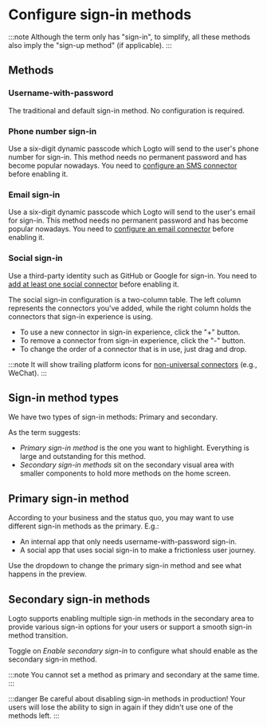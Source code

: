
# Configure sign-in methods

:::note
Although the term only has "sign-in", to simplify, all these methods also imply the "sign-up method" (if applicable).
:::

<SaveChanges />

## Methods

### Username-with-password

The traditional and default sign-in method. No configuration is required.

### Phone number sign-in

Use a six-digit dynamic passcode which Logto will send to the user's phone number for sign-in. This method needs no permanent password and has become popular nowadays. You need to [configure an SMS connector](../../tutorials/get-started/enable-passcode-sign-in.mdx) before enabling it.

### Email sign-in

Use a six-digit dynamic passcode which Logto will send to the user's email for sign-in. This method needs no permanent password and has become popular nowadays. You need to [configure an email connector](../../tutorials/get-started/enable-passcode-sign-in.mdx) before enabling it.

### Social sign-in

Use a third-party identity such as GitHub or Google for sign-in. You need to [add at least one social connector](../../tutorials/get-started/enable-social-sign-in.mdx) before enabling it.

The social sign-in configuration is a two-column table. The left column represents the connectors you've added, while the right column holds the connectors that sign-in experience is using.

- To use a new connector in sign-in experience, click the "+" button.
- To remove a connector from sign-in experience, click the "-" button.
- To change the order of a connector that is in use, just drag and drop.

:::note
It will show trailing platform icons for [non-universal connectors](../../references/connectors/README.mdx#platform) (e.g., WeChat).
:::

## Sign-in method types

We have two types of sign-in methods: Primary and secondary.

As the term suggests:

- _Primary sign-in method_ is the one you want to highlight. Everything is large and outstanding for this method.
- _Secondary sign-in methods_ sit on the secondary visual area with smaller components to hold more methods on the home screen.

## Primary sign-in method

According to your business and the status quo, you may want to use different sign-in methods as the primary. E.g.:

- An internal app that only needs username-with-password sign-in.
- A social app that uses social sign-in to make a frictionless user journey.

Use the dropdown to change the primary sign-in method and see what happens in the preview.

## Secondary sign-in methods

Logto supports enabling multiple sign-in methods in the secondary area to provide various sign-in options for your users or support a smooth sign-in method transition.

Toggle on _Enable secondary sign-in_ to configure what should enable as the secondary sign-in method.

:::note
You cannot set a method as primary and secondary at the same time.
:::

:::danger
Be careful about disabling sign-in methods in production! Your users will lose the ability to sign in again if they didn't use one of the methods left.
:::
